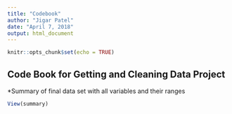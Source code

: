 ---
title: "Codebook"
author: "Jigar Patel"
date: "April 7, 2018"
output: html_document
---

```{r setup, include=FALSE}
knitr::opts_chunk$set(echo = TRUE)
```

## Code Book for Getting and Cleaning Data Project

*Summary of final data set with all variables and their ranges

```{r}
View(summary)
```



